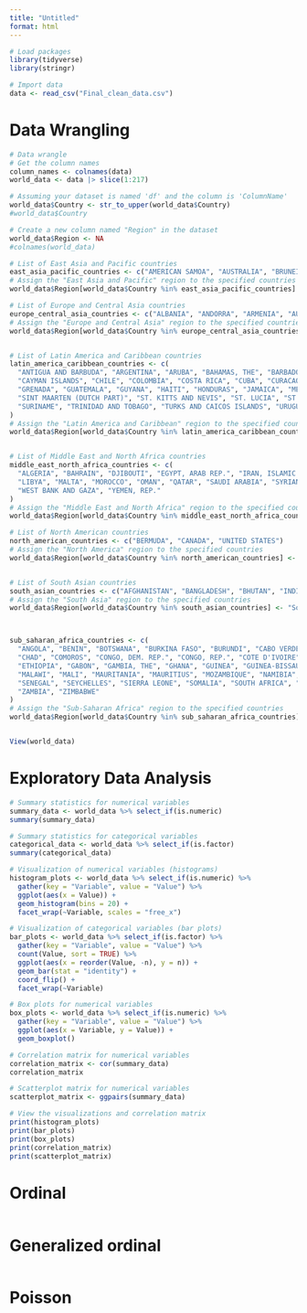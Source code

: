 ```yaml
---
title: "Untitled"
format: html
---
```


```r
# Load packages
library(tidyverse)
library(stringr)

```

```r
# Import data
data <- read_csv("Final_clean_data.csv")
```

# Data Wrangling

```r
# Data wrangle
# Get the column names
column_names <- colnames(data)
world_data <- data |> slice(1:217)

# Assuming your dataset is named 'df' and the column is 'ColumnName'
world_data$Country <- str_to_upper(world_data$Country)
#world_data$Country

# Create a new column named "Region" in the dataset
world_data$Region <- NA
#colnames(world_data)

# List of East Asia and Pacific countries
east_asia_pacific_countries <- c("AMERICAN SAMOA", "AUSTRALIA", "BRUNEI DARUSSALAM", "CAMBODIA", "CHINA", "FIJI", "FRENCH POLYNESIA", "GUAM", "HONG KONG SAR, CHINA", "INDONESIA", "JAPAN", "KIRIBATI", "KOREA, DEM. PEOPLE'S REP.", "KOREA, REP.", "LAO PDR", "MACAO SAR, CHINA", "MALAYSIA", "MARSHALL ISLANDS", "MICRONESIA, FED. STS.", "MONGOLIA", "MYANMAR", "NAURU", "NEW CALEDONIA", "NEW ZEALAND", "NORTHERN MARIANA ISLANDS", "PALAU", "PAPUA NEW GUINEA", "PHILIPPINES", "SAMOA", "SINGAPORE", "SOLOMON ISLANDS", "THAILAND", "TIMOR-LESTE", "TONGA", "TUVALU", "VANUATU", "VIET NAM")
# Assign the "East Asia and Pacific" region to the specified countries
world_data$Region[world_data$Country %in% east_asia_pacific_countries] <- "East Asia and Pacific"

# List of Europe and Central Asia countries
europe_central_asia_countries <- c("ALBANIA", "ANDORRA", "ARMENIA", "AUSTRIA", "AZERBAIJAN", "BELARUS", "BELGIUM", "BOSNIA AND HERZEGOVINA", "BULGARIA", "CHANNEL ISLANDS", "CROATIA", "CYPRUS", "CZECHIA", "DENMARK", "ESTONIA", "FAROE ISLANDS", "FINLAND", "FRANCE", "GEORGIA", "GERMANY", "GIBRALTAR", "GREECE", "GREENLAND", "HUNGARY", "ICELAND", "IRELAND", "ISLE OF MAN", "ITALY", "KAZAKHSTAN", "KOSOVO", "KYRGYZ REPUBLIC", "LATVIA", "LIECHTENSTEIN", "LITHUANIA", "LUXEMBOURG", "MOLDOVA", "MONACO", "MONTENEGRO", "NETHERLANDS", "NORTH MACEDONIA", "NORWAY", "POLAND", "PORTUGAL", "ROMANIA", "RUSSIAN FEDERATION", "SAN MARINO", "SERBIA", "SLOVAK REPUBLIC", "SLOVENIA", "SPAIN", "SWEDEN", "SWITZERLAND", "TAJIKISTAN", "TURKIYE", "TURKMENISTAN", "UKRAINE", "UNITED KINGDOM", "UZBEKISTAN")
# Assign the "Europe and Central Asia" region to the specified countries
world_data$Region[world_data$Country %in% europe_central_asia_countries] <- "Europe and Central Asia"


# List of Latin America and Caribbean countries
latin_america_caribbean_countries <- c(
  "ANTIGUA AND BARBUDA", "ARGENTINA", "ARUBA", "BAHAMAS, THE", "BARBADOS", "BELIZE", "BOLIVIA", "BRAZIL", "BRITISH VIRGIN ISLANDS",
  "CAYMAN ISLANDS", "CHILE", "COLOMBIA", "COSTA RICA", "CUBA", "CURACAO", "DOMINICA", "DOMINICAN REPUBLIC", "ECUADOR", "EL SALVADOR",
  "GRENADA", "GUATEMALA", "GUYANA", "HAITI", "HONDURAS", "JAMAICA", "MEXICO", "NICARAGUA", "PANAMA", "PARAGUAY", "PERU", "PUERTO RICO",
  "SINT MAARTEN (DUTCH PART)", "ST. KITTS AND NEVIS", "ST. LUCIA", "ST. MARTIN (FRENCH PART)", "ST. VINCENT AND THE GRENADINES",
  "SURINAME", "TRINIDAD AND TOBAGO", "TURKS AND CAICOS ISLANDS", "URUGUAY", "VENEZUELA, RB", "VIRGIN ISLANDS (U.S.)"
)
# Assign the "Latin America and Caribbean" region to the specified countries
world_data$Region[world_data$Country %in% latin_america_caribbean_countries] <- "Latin America and Caribbean"


# List of Middle East and North Africa countries
middle_east_north_africa_countries <- c(
  "ALGERIA", "BAHRAIN", "DJIBOUTI", "EGYPT, ARAB REP.", "IRAN, ISLAMIC REP.", "IRAQ", "ISRAEL", "JORDAN", "KUWAIT", "LEBANON",
  "LIBYA", "MALTA", "MOROCCO", "OMAN", "QATAR", "SAUDI ARABIA", "SYRIAN ARAB REPUBLIC", "TUNISIA", "UNITED ARAB EMIRATES",
  "WEST BANK AND GAZA", "YEMEN, REP."
)
# Assign the "Middle East and North Africa" region to the specified countries
world_data$Region[world_data$Country %in% middle_east_north_africa_countries] <- "Middle East and North Africa"

# List of North American countries
north_american_countries <- c("BERMUDA", "CANADA", "UNITED STATES")
# Assign the "North America" region to the specified countries
world_data$Region[world_data$Country %in% north_american_countries] <- "North America"


# List of South Asian countries
south_asian_countries <- c("AFGHANISTAN", "BANGLADESH", "BHUTAN", "INDIA", "MALDIVES", "NEPAL", "PAKISTAN", "SRI LANKA")
# Assign the "South Asia" region to the specified countries
world_data$Region[world_data$Country %in% south_asian_countries] <- "South Asia"



sub_saharan_africa_countries <- c(
  "ANGOLA", "BENIN", "BOTSWANA", "BURKINA FASO", "BURUNDI", "CABO VERDE", "CAMEROON", "CENTRAL AFRICAN REPUBLIC",
  "CHAD", "COMOROS", "CONGO, DEM. REP.", "CONGO, REP.", "COTE D'IVOIRE", "EQUATORIAL GUINEA", "ERITREA", "ESWATINI",
  "ETHIOPIA", "GABON", "GAMBIA, THE", "GHANA", "GUINEA", "GUINEA-BISSAU", "KENYA", "LESOTHO", "LIBERIA", "MADAGASCAR",
  "MALAWI", "MALI", "MAURITANIA", "MAURITIUS", "MOZAMBIQUE", "NAMIBIA", "NIGER", "NIGERIA", "RWANDA", "SAO TOME AND PRINCIPE",
  "SENEGAL", "SEYCHELLES", "SIERRA LEONE", "SOMALIA", "SOUTH AFRICA", "SOUTH SUDAN", "SUDAN", "TANZANIA", "TOGO", "UGANDA",
  "ZAMBIA", "ZIMBABWE"
)
# Assign the "Sub-Saharan Africa" region to the specified countries
world_data$Region[world_data$Country %in% sub_saharan_africa_countries] <- "Sub-Saharan Africa"


View(world_data)
```

# Exploratory Data Analysis

```r
# Summary statistics for numerical variables
summary_data <- world_data %>% select_if(is.numeric)
summary(summary_data)

# Summary statistics for categorical variables
categorical_data <- world_data %>% select_if(is.factor)
summary(categorical_data)

# Visualization of numerical variables (histograms)
histogram_plots <- world_data %>% select_if(is.numeric) %>%
  gather(key = "Variable", value = "Value") %>%
  ggplot(aes(x = Value)) +
  geom_histogram(bins = 20) +
  facet_wrap(~Variable, scales = "free_x")

# Visualization of categorical variables (bar plots)
bar_plots <- world_data %>% select_if(is.factor) %>%
  gather(key = "Variable", value = "Value") %>%
  count(Value, sort = TRUE) %>%
  ggplot(aes(x = reorder(Value, -n), y = n)) +
  geom_bar(stat = "identity") +
  coord_flip() +
  facet_wrap(~Variable)

# Box plots for numerical variables
box_plots <- world_data %>% select_if(is.numeric) %>%
  gather(key = "Variable", value = "Value") %>%
  ggplot(aes(x = Variable, y = Value)) +
  geom_boxplot()

# Correlation matrix for numerical variables
correlation_matrix <- cor(summary_data)
correlation_matrix

# Scatterplot matrix for numerical variables
scatterplot_matrix <- ggpairs(summary_data)

# View the visualizations and correlation matrix
print(histogram_plots)
print(bar_plots)
print(box_plots)
print(correlation_matrix)
print(scatterplot_matrix)

```

# Ordinal

```r

```

# Generalized ordinal

```r

```

# Poisson

```r

```
